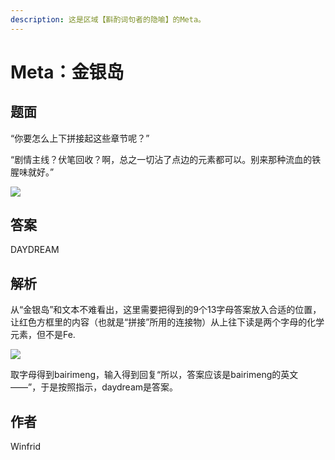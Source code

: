 ```yaml
---
description: 这是区域【斟酌词句者的隐喻】的Meta。
---
```


# Meta：金银岛

## 题面

“你要怎么上下拼接起这些章节呢？”

“剧情主线？伏笔回收？啊，总之一切沾了点边的元素都可以。别来那种流血的铁腥味就好。”

![](./11-meta-jin-yin-dao.assets/image_1.webp)

## 答案

<AnswerBlock>DAYDREAM</AnswerBlock>

## 解析

从“金银岛”和文本不难看出，这里需要把得到的9个13字母答案放入合适的位置，让红色方框里的内容（也就是“拼接”所用的连接物）从上往下读是两个字母的化学元素，但不是Fe.

![](./11-meta-jin-yin-dao.assets/image_3.webp)

取字母得到bairimeng，输入得到回复“所以，答案应该是bairimeng的英文——”，于是按照指示，daydream是答案。

## 作者

Winfrid
